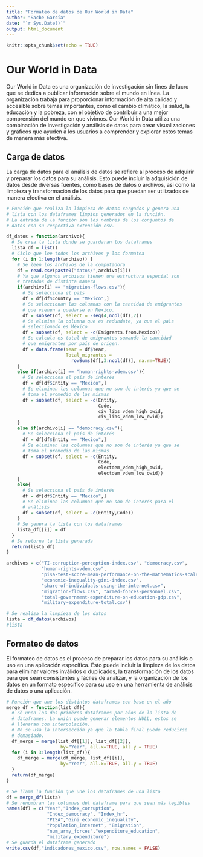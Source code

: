 ```yaml
---
title: "Formateo de datos de Our World in Data"
author: "Sacbe García"
date: "`r Sys.Date()`"
output: html_document
---
```


```r
knitr::opts_chunk$set(echo = TRUE)
```

# Our World in Data

Our World in Data es una organización de investigación sin fines de lucro que se dedica a publicar información sobre el mundo en línea.
La organización trabaja para proporcionar información de alta calidad y accesible sobre temas importantes, como el cambio climático, la salud, la educación y la pobreza, con el objetivo de contribuir a una mejor comprensión del mundo en que vivimos.
Our World in Data utiliza una combinación de investigación y análisis de datos para crear visualizaciones y gráficos que ayuden a los usuarios a comprender y explorar estos temas de manera más efectiva.

## Carga de datos

La carga de datos para el análisis de datos se refiere al proceso de adquirir y preparar los datos para su análisis. Esto puede incluir la adquisición de datos desde diversas fuentes, como bases de datos o archivos, así como la limpieza y transformación de los datos para que puedan ser utilizados de manera efectiva en el análisis.

```r
# Función que realiza la limpieza de datos cargados y genera una 
# lista con los dataframes limpios generados en la función.
# La entrada de la función son los nombres de los conjuntos de
# datos con su respectiva extensión csv.

df_datos = function(archivo){
  # Se crea la lista donde se guardaran los dataframes
  lista_df = list()
  # Ciclo que lee todos los archivos y los formatea
  for (i in 1:length(archivo)) {
    # Se leen los archivos de la computadora
    df = read.csv(paste0("datos/",archivo[i]))
    # Ya que algunos archivos tienen una estructura especial son
    # tratados de distinta manera
    if(archivo[i] == "migration-flows.csv"){
      # Se selecciona el país
      df = df[df$Country == "Mexico",]
      # Se seleccionan las columnas con la cantidad de emigrantes
      # que vienen a quedarse en México.
      df = subset(df, select = -seq(4,ncol(df),2))
      # Se elimina la columna que es redundate, ya que el paìs
      # seleccionado es México
      df = subset(df, select = -c(Emigrants.from.Mexico))
      # Se calcula es total de emigrantes sumando la cantidad
      # que emigrantes por país de origen.
      df = data.frame(Year = df$Year,
                      Total_migrantes =
                        rowSums(df[,3:ncol(df)], na.rm=TRUE))
    }
    else if(archivo[i] == "human-rights-vdem.csv"){
      # Se selecciona el país de interés
      df = df[df$Entity == "Mexico",]
      # Se eliminan las columnas que no son de interés ya que se
      # toma el promedio de las mismas
      df = subset(df, select = -c(Entity,
                                  Code,
                                  civ_libs_vdem_high_owid,
                                  civ_libs_vdem_low_owid))
    }
    else if(archivo[i] == "democracy.csv"){
      # Se selecciona el país de interés
      df = df[df$Entity == "Mexico",]
      # Se eliminan las columnas que no son de interés ya que se
      # toma el promedio de las mismas
      df = subset(df, select = -c(Entity,
                                  Code,
                                  electdem_vdem_high_owid,
                                  electdem_vdem_low_owid))
    }
    else{
      # Se selecciona el país de interés
      df = df[df$Entity == "Mexico",]
      # Se eliminan las columnas que no son de interés para el
      # análisis
      df = subset(df, select = -c(Entity,Code))
    }
    # Se genera la lista con los dataframes
    lista_df[[i]] = df
  }
  # Se retorna la lista generada
  return(lista_df)
}
```

```r
archivos = c("TI-corruption-perception-index.csv", "democracy.csv",
             "human-rights-vdem.csv",
             "pisa-test-score-mean-performance-on-the-mathematics-scale.csv",
             "economic-inequality-gini-index.csv",
             "share-of-individuals-using-the-internet.csv",
             "migration-flows.csv", "armed-forces-personnel.csv",
             "total-government-expenditure-on-education-gdp.csv",
             "military-expenditure-total.csv")

# Se realiza la limpieza de los datos
lista = df_datos(archivos)
#lista
```


## Formateo de datos

El formateo de datos es el proceso de preparar los datos para su análisis o uso en una aplicación específica. Esto puede incluir la limpieza de los datos para eliminar valores inválidos o duplicados, la transformación de los datos para que sean consistentes y fáciles de analizar, y la organización de los datos en un formato específico para su uso en una herramienta de análisis de datos o una aplicación. 

```r
# Función que une los distintos dataframes con base en el año
merge_df = function(list_df){
  # Se unen los dos primeros dataframes por años de la lista de
  # dataframes. La unión puede generar elementos NULL, estos se
  # llenaran con interpolación.
  # No se usa la intersección ya que la tabla final puede reducirse
  # demasiado.
  df_merge = merge(list_df[[1]], list_df[[2]],
                    by="Year", all.x=TRUE, all.y = TRUE)
  for (i in 3:length(list_df)){
    df_merge = merge(df_merge, list_df[[i]],
                    by="Year", all.x=TRUE, all.y = TRUE)
  }
  return(df_merge)
}
```


```r
# Se llama la función que une los dataframes de una lista
df = merge_df(lista)
# Se renombran las columnas del dataframe para que sean más legibles
names(df) = c("Year","Index_corruption",
               "Index_democracy", "Index_hr",
               "PISA","Gini_economic_inequality",
               "Population_internet", "Emigration",
               "num_army_forces","expenditure_education",
               "military_expenditure")
# Se guarda el dataframe generado
write.csv(df,"indicadores_mexico.csv", row.names = FALSE)
```


